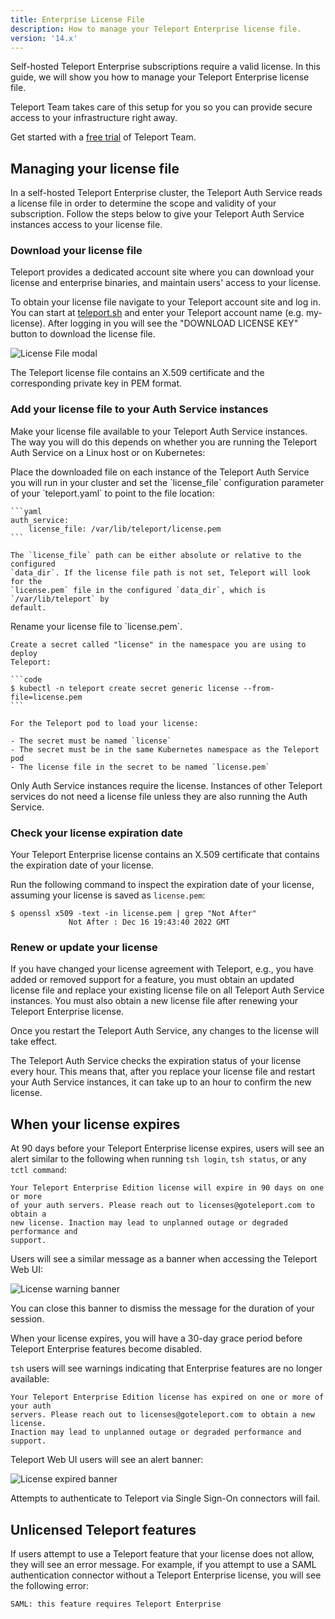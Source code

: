 ```yaml
---
title: Enterprise License File
description: How to manage your Teleport Enterprise license file.
version: '14.x'
---
```


Self-hosted Teleport Enterprise subscriptions require a valid license. In this
guide, we will show you how to manage your Teleport Enterprise license file.

<Tip>
  Teleport Team takes care of this setup for you so you can provide secure access
  to your infrastructure right away.

  Get started with a [free trial](https://goteleport.com/signup?t_source=docs) of
  Teleport Team.
</Tip>

## Managing your license file

In a self-hosted Teleport Enterprise cluster, the Teleport Auth Service reads a
license file in order to determine the scope and validity of your subscription.
Follow the steps below to give your Teleport Auth Service instances access to
your license file.

### Download your license file

Teleport provides a dedicated account site where you can download your license and
enterprise binaries, and maintain users' access to your license.

To obtain your license file navigate to your Teleport account site and log in.
You can start at [teleport.sh](https://teleport.sh) and enter your
Teleport account name (e.g. my-license). After logging in
you will see the "DOWNLOAD LICENSE KEY" button to download the license file.

![License File modal](../../../../../assets/license-fe80b12ff0.png)

The Teleport license file contains an X.509 certificate and the corresponding
private key in PEM format.

### Add your license file to your Auth Service instances

Make your license file available to your Teleport Auth Service instances. The
way you will do this depends on whether you are running the Teleport Auth
Service on a Linux host or on Kubernetes:

<Tabs>
  <Tab title="Linux Host">
    Place the downloaded file on each instance of the Teleport Auth Service you will
    run in your cluster and set the `license_file` configuration parameter of your
    `teleport.yaml` to point to the file location:

    ```yaml
    auth_service:
        license_file: /var/lib/teleport/license.pem
    ```

    The `license_file` path can be either absolute or relative to the configured
    `data_dir`. If the license file path is not set, Teleport will look for the
    `license.pem` file in the configured `data_dir`, which is `/var/lib/teleport` by
    default.
  </Tab>

  <Tab title="Kubernetes">
    Rename your license file to `license.pem`.

    Create a secret called "license" in the namespace you are using to deploy
    Teleport:

    ```code
    $ kubectl -n teleport create secret generic license --from-file=license.pem
    ```

    For the Teleport pod to load your license:

    - The secret must be named `license`
    - The secret must be in the same Kubernetes namespace as the Teleport pod
    - The license file in the secret to be named `license.pem`
  </Tab>
</Tabs>

Only Auth Service instances require the license. Instances of other Teleport
services do not need a license file unless they are also running the Auth
Service.

### Check your license expiration date

Your Teleport Enterprise license contains an X.509 certificate that contains the
expiration date of your license.

Run the following command to inspect the expiration date of your license,
assuming your license is saved as `license.pem`:

```code
$ openssl x509 -text -in license.pem | grep "Not After"
             Not After : Dec 16 19:43:40 2022 GMT
```

### Renew or update your license

If you have changed your license agreement with Teleport, e.g., you have added
or removed support for a feature, you must obtain an updated license file and
replace your existing license file on all Teleport Auth Service instances. You
must also obtain a new license file after renewing your Teleport Enterprise
license.

Once you restart the Teleport Auth Service, any changes to the license will take
effect.

The Teleport Auth Service checks the expiration status of your license every
hour. This means that, after you replace your license file and restart your Auth
Service instances, it can take up to an hour to confirm the new license.

## When your license expires

At 90 days before your Teleport Enterprise license expires, users will see an
alert similar to the following when running `tsh login`, `tsh status`, or any
`tctl command`:

```text
Your Teleport Enterprise Edition license will expire in 90 days on one or more
of your auth servers. Please reach out to licenses@goteleport.com to obtain a
new license. Inaction may lead to unplanned outage or degraded performance and
support.
```

Users will see a similar message as a banner when accessing the Teleport Web UI:

![License warning banner](../../../../../assets/license-warning-0a1c866685.png)

You can close this banner to dismiss the message for the duration of your
session.

When your license expires, you will have a 30-day grace period before Teleport
Enterprise features become disabled.

`tsh` users will see warnings indicating that Enterprise features are no longer
available:

```text
Your Teleport Enterprise Edition license has expired on one or more of your auth
servers. Please reach out to licenses@goteleport.com to obtain a new license.
Inaction may lead to unplanned outage or degraded performance and support.
```

Teleport Web UI users will see an alert banner:

![License expired banner](../../../../../assets/license-expired-bb8855e91c.png)

Attempts to authenticate to Teleport via Single Sign-On connectors will fail.

## Unlicensed Teleport features

If users attempt to use a Teleport feature that your license does not allow,
they will see an error message. For example, if you attempt to use a SAML
authentication connector without a Teleport Enterprise license, you will see the
following error:

```text
SAML: this feature requires Teleport Enterprise
```
